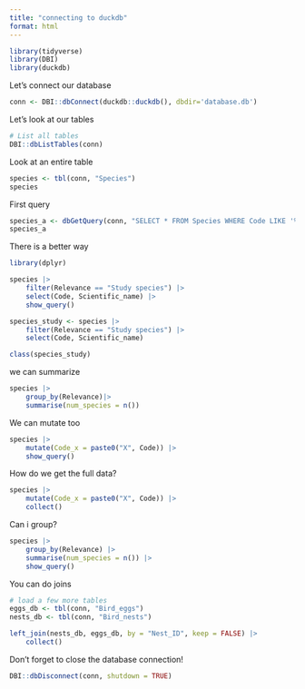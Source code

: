 ```yaml
---
title: "connecting to duckdb"
format: html
---
```


```r
library(tidyverse)
library(DBI)
library(duckdb)
```

Let's connect our database

```r
conn <- DBI::dbConnect(duckdb::duckdb(), dbdir='database.db')
```

Let's look at our tables

```r
# List all tables
DBI::dbListTables(conn)
```

Look at an entire table

```r
species <- tbl(conn, "Species")
species
```

First query
```r
species_a <- dbGetQuery(conn, "SELECT * FROM Species WHERE Code LIKE '%a'")
species_a
```

There is a better way
```r
library(dplyr)
```

```r
species |>
    filter(Relevance == "Study species") |>
    select(Code, Scientific_name) |>
    show_query()
```
```r
species_study <- species |>
    filter(Relevance == "Study species") |>
    select(Code, Scientific_name)
```

```r
class(species_study)
```

we can summarize

```r
species |>
    group_by(Relevance)|>
    summarise(num_species = n())
```

We can mutate too
```r
species |>
    mutate(Code_x = paste0("X", Code)) |>
    show_query()
```

How do we get the full data?

```r
species |>
    mutate(Code_x = paste0("X", Code)) |>
    collect()
```

Can i group?
```r
species |>
    group_by(Relevance) |>
    summarise(num_species = n()) |>
    show_query()
```

You can do joins
```r
# load a few more tables
eggs_db <- tbl(conn, "Bird_eggs")
nests_db <- tbl(conn, "Bird_nests")
```

```r
left_join(nests_db, eggs_db, by = "Nest_ID", keep = FALSE) |>
    collect()
```

Don't forget to close the database connection!

```r
DBI::dbDisconnect(conn, shutdown = TRUE)
```








